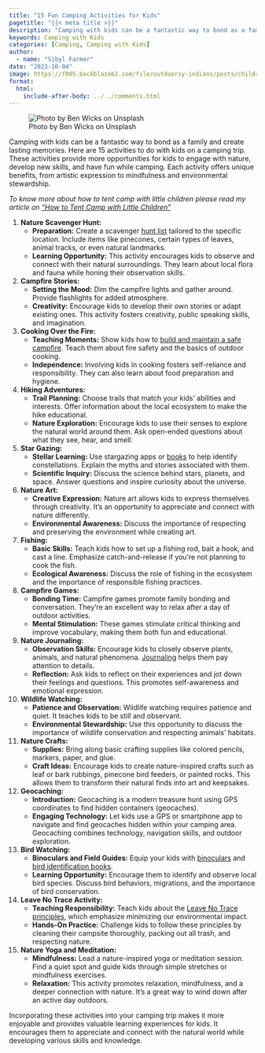 ```yaml
---
title: "15 Fun Camping Activities for Kids"
pagetitle: "{{< meta title >}}"
description: "Camping with kids can be a fantastic way to bond as a family and create lasting memories. Here are 15 activities to do with kids on a camping trip."
keywords: Camping with Kids
categories: [Camping, Camping with Kids]
author: 
  - name: "Sibyl Farmer"
date: "2023-10-04"
image: https://f005.backblazeb2.com/file/outdoorsy-indians/posts/children-muddy-boots.jpg
format:
  html:
    include-after-body: ../../comments.html
---
```


![Photo by Ben Wicks on Unsplash](https://f005.backblazeb2.com/file/outdoorsy-indians/posts/children-muddy-boots.jpg){fig-alt="Torso and below photo of four children with their muddy boots on" .preview-image}

Camping with kids can be a fantastic way to bond as a family and create lasting memories. Here are 15 activities to do with kids on a camping trip. These activities provide more opportunities for kids to engage with nature, develop new skills, and have fun while camping. Each activity offers unique benefits, from artistic expression to mindfulness and environmental stewardship.

*To know more about how to tent camp with little children please read my article on ["How to Tent Camp with Little Children"](../009-tent-camping-with-children/index.qmd){target="_blank"}*

1. **Nature Scavenger Hunt:**
    * **Preparation:** Create a scavenger [hunt list](https://activeforlife.com/content/uploads/english/AfL-camping-activities-scavenger-hunt.pdf){target="_blank"} tailored to the specific location. Include items like pinecones, certain types of leaves, animal tracks, or even natural landmarks.
    * **Learning Opportunity:** This activity encourages kids to observe and connect with their natural surroundings. They learn about local flora and fauna while honing their observation skills.
2. **Campfire Stories:**
    * **Setting the Mood:** Dim the campfire lights and gather around. Provide flashlights for added atmosphere.
    * **Creativity:** Encourage kids to develop their own stories or adapt existing ones. This activity fosters creativity, public speaking skills, and imagination.
3. **Cooking Over the Fire:**
    * **Teaching Moments:** Show kids how to [build and maintain a safe campfire](../005-00-how-to-build-a-campfire/index.qmd){target="_blank"}. Teach them about fire safety and the basics of outdoor cooking.
    * **Independence:** Involving kids in cooking fosters self-reliance and responsibility. They can also learn about food preparation and hygiene.
4. **Hiking Adventures:**
    * **Trail Planning:** Choose trails that match your kids' abilities and interests. Offer information about the local ecosystem to make the hike educational.
    * **Nature Exploration:** Encourage kids to use their senses to explore the natural world around them. Ask open-ended questions about what they see, hear, and smell.
5. **Star Gazing:**
    * **Stellar Learning:** Use stargazing apps or [books](https://a.co/d/4BmJdMX) to help identify constellations. Explain the myths and stories associated with them.
    * **Scientific Inquiry:** Discuss the science behind stars, planets, and space. Answer questions and inspire curiosity about the universe.
6. **Nature Art:**
    * **Creative Expression:** Nature art allows kids to express themselves through creativity. It's an opportunity to appreciate and connect with nature differently.
    * **Environmental Awareness:** Discuss the importance of respecting and preserving the environment while creating art.
7. **Fishing:**
    * **Basic Skills:** Teach kids how to set up a fishing rod, bait a hook, and cast a line. Emphasize catch-and-release if you're not planning to cook the fish.
    * **Ecological Awareness:** Discuss the role of fishing in the ecosystem and the importance of responsible fishing practices.
8. **Campfire Games:**
    * **Bonding Time:** Campfire games promote family bonding and conversation. They're an excellent way to relax after a day of outdoor activities.
    * **Mental Stimulation:** These games stimulate critical thinking and improve vocabulary, making them both fun and educational.
9. **Nature Journaling:**
    * **Observation Skills:** Encourage kids to closely observe plants, animals, and natural phenomena. [Journaling](https://a.co/d/eM0TLNB) helps them pay attention to details.
    * **Reflection:** Ask kids to reflect on their experiences and jot down their feelings and questions. This promotes self-awareness and emotional expression.
10. **Wildlife Watching:**
    * **Patience and Observation:** Wildlife watching requires patience and quiet. It teaches kids to be still and observant.
    * **Environmental Stewardship:** Use this opportunity to discuss the importance of wildlife conservation and respecting animals' habitats.
11. **Nature Crafts:**
    * **Supplies:** Bring along basic crafting supplies like colored pencils, markers, paper, and glue.
    * **Craft Ideas:** Encourage kids to create nature-inspired crafts such as leaf or bark rubbings, pinecone bird feeders, or painted rocks. This allows them to transform their natural finds into art and keepsakes.
12. **Geocaching:**
    * **Introduction:** Geocaching is a modern treasure hunt using GPS coordinates to find hidden containers (geocaches).
    * **Engaging Technology:** Let kids use a GPS or smartphone app to navigate and find geocaches hidden within your camping area. Geocaching combines technology, navigation skills, and outdoor exploration.
13. **Bird Watching:**
    * **Binoculars and Field Guides:** Equip your kids with [binoculars](https://a.co/d/0uzijYG) and [bird identification books](https://a.co/d/c42DAgQ).
    * **Learning Opportunity:** Encourage them to identify and observe local bird species. Discuss bird behaviors, migrations, and the importance of bird conservation.
14. **Leave No Trace Activity:**
    * **Teaching Responsibility:** Teach kids about the [Leave No Trace principles](https://www.nps.gov/articles/leave-no-trace-seven-principles.htm), which emphasize minimizing our environmental impact.
    * **Hands-On Practice:** Challenge kids to follow these principles by cleaning their campsite thoroughly, packing out all trash, and respecting nature.
15. **Nature Yoga and Meditation:**
    * **Mindfulness:** Lead a nature-inspired yoga or meditation session. Find a quiet spot and guide kids through simple stretches or mindfulness exercises.
    * **Relaxation:** This activity promotes relaxation, mindfulness, and a deeper connection with nature. It's a great way to wind down after an active day outdoors.

Incorporating these activities into your camping trip makes it more enjoyable and provides valuable learning experiences for kids. It encourages them to appreciate and connect with the natural world while developing various skills and knowledge.
